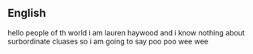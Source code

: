 ==English==

hello people of th world i am lauren haywood and i know nothing about surbordinate cluases so i am going to say poo poo wee wee